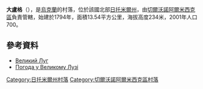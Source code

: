 {{coord|50|25|54|N|28|2|3|E|scale:10000|display=inline,title}}

'''大盧格'''（{{lang-uk|Великий Луг}}），是[[烏克蘭|烏克蘭]]的村落，位於該國北部[[日托米爾州|日托米爾州]]，由[[切爾沃諾阿爾米西克區|切爾沃諾阿爾米西克區]]負責管轄，始建於1794年，面積13.54平方公里，海拔高度234米，2001年人口700。

==參考資料==
*[http://gska2.rada.gov.ua/pls/z7502/A005?rdat1=11.04.2015&rf7571=10687 Великий Луг]{{dead link|date=2017年12月 |bot=InternetArchiveBot |fix-attempted=yes }}
*[http://weather.in.ua/ua/zhitomirskaja/2904 Погода у Великому Лузі]{{Wayback|url=http://weather.in.ua/ua/zhitomirskaja/2904 |date=20111219155938 }}

{{DEFAULTSORT:Великий Луг}}
[[Category:日托米爾州村落|Category:日托米爾州村落]]
[[Category:切爾沃諾阿爾米西克區村落|Category:切爾沃諾阿爾米西克區村落]]


{{Zhytomyr-geo-stub}}
